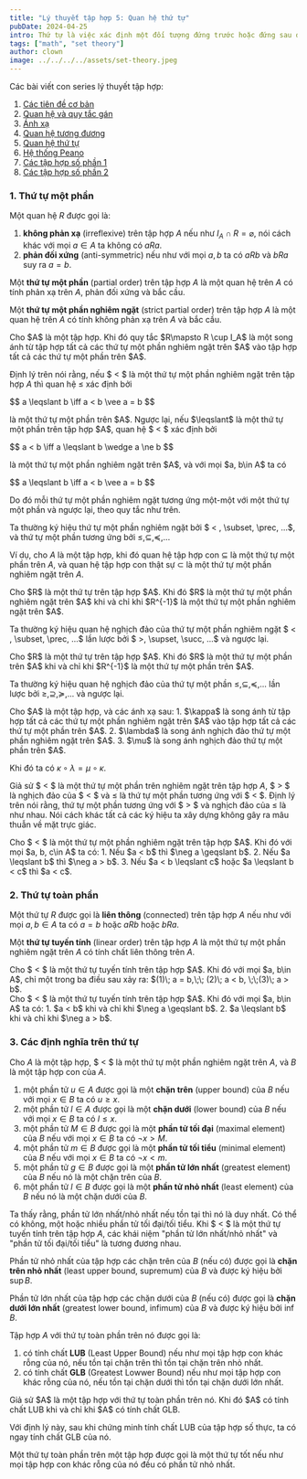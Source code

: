 ```yaml
---
title: "Lý thuyết tập hợp 5: Quan hệ thứ tự"
pubDate: 2024-04-25
intro: Thứ tự là việc xác định một đối tượng đứng trước hoặc đứng sau đối tượng nào trong một cấu trúc. Quan hệ thứ tự, đúng như tên gọi, là một mô hình cho thứ tự.
tags: ["math", "set theory"]
author: clown
image: ../../../../assets/set-theory.jpeg
---
```


Các bài viết con series lý thuyết tập hợp:
1. [Các tiên đề cơ bản](/blog/math/set-theory/set-theory-1)
2. [Quan hệ và quy tắc gán](/blog/math/set-theory/set-theory-2)
3. [Ánh xạ](/blog/math/set-theory/set-theory-3)
4. [Quan hệ tương đương](/blog/math/set-theory/set-theory-4)
5. [Quan hệ thứ tự](/blog/math/set-theory/set-theory-5)
6. [Hệ thống Peano](/blog/math/set-theory/set-theory-6)
7. [Các tập hợp số phần 1](/blog/math/set-theory/set-theory-7-part-1)
8. [Các tập hợp số phần 2](/blog/math/set-theory/set-theory-7-part-2)

### 1. Thứ tự một phần

Một quan hệ $R$ được gọi là:
1. **không phản xạ** (irreflexive) trên tập hợp $A$ nếu như $I_A\cap R = \varnothing$, nói cách khác với mọi $a\in A$ ta không có $aRa$.
2. **phản đối xứng** (anti-symmetric) nếu như với mọi $a, b$ ta có $aRb$ và $bRa$ suy ra $a = b$.

Một **thứ tự một phần** (partial order) trên tập hợp $A$ là một quan hệ trên $A$ có tính phản xạ trên $A$, phản đối xứng và bắc cầu.

Một **thứ tự một phần nghiêm ngặt** (strict partial order) trên tập hợp $A$ là một quan hệ trên $A$ có tính không phản xạ trên $A$ và bắc cầu.

<Theorem identifier="1">
  Cho $A$ là một tập hợp. Khi đó quy tắc $R\mapsto R \cup I_A$ là một song ánh từ tập hợp tất cả các thứ tự một phần nghiêm ngặt trên $A$ vào tập hợp tất cả các thứ tự một phần trên $A$.
</Theorem>

Định lý trên nói rằng, nếu $ < $ là một thứ tự một phần nghiêm ngặt trên tập hợp $A$ thì quan hệ $\leqslant$ xác định bởi
<p>
$$
a \leqslant b \iff a < b \vee a = b
$$
</p>
là một thứ tự một phần trên $A$. Ngược lại, nếu $\leqslant$ là một thứ tự một phần trên tập hợp $A$, quan hệ $ < $ xác định bởi
<p>
$$
a < b \iff a \leqslant b \wedge a \ne b
$$
</p>
là một thứ tự một phần nghiêm ngặt trên $A$, và với mọi $a, b\in A$ ta có
<p>
$$
a \leqslant b \iff a < b \vee a = b
$$
</p>

Do đó mỗi thứ tự một phần nghiêm ngặt tương ứng một-một với một thứ tự một phần và ngược lại, theo quy tắc như trên.

Ta thường ký hiệu thứ tự một phần nghiêm ngặt bởi $ < , \subset, \prec, ...$, và thứ tự một phần tương ứng bởi $\leqslant, \subseteq, \preccurlyeq, ...$

Ví dụ, cho $A$ là một tập hợp, khi đó quan hệ tập hợp con $\subseteq$ là một thứ tự một phần trên $A$, và quan hệ tập hợp con thật sự $\subset$ là một thứ tự một phần nghiêm ngặt trên $A$.

<Theorem identifier="2">
  Cho $R$ là một thứ tự trên tập hợp $A$. Khi đó $R$ là một thứ tự một phần nghiêm ngặt trên $A$ khi và chỉ khi $R^{-1}$ là một thứ tự một phần nghiêm ngặt trên $A$.
</Theorem>

Ta thường ký hiệu quan hệ nghịch đảo của thứ tự một phần nghiêm ngặt $ < , \subset, \prec, ...$ lần lược bởi $ >, \supset, \succ, ...$ và ngược lại.

<Theorem identifier="3">
  Cho $R$ là một thứ tự trên tập hợp $A$. Khi đó $R$ là một thứ tự một phần trên $A$ khi và chỉ khi $R^{-1}$ là một thứ tự một phần trên $A$.
</Theorem>

Ta thường ký hiệu quan hệ nghịch đảo của thứ tự một phần $\leqslant, \subseteq, \preccurlyeq, ...$ lần lược bởi $\geqslant, \supseteq, \succcurlyeq, ...$ và ngược lại.

<Theorem identifier="4">
  Cho $A$ là một tập hợp, và các ánh xạ sau:
  1. $\kappa$ là song ánh từ tập hợp tất cả các thứ tự một phần nghiêm ngặt trên $A$ vào tập hợp tất cả các thứ tự một phần trên $A$.
  2. $\lambda$ là song ánh nghịch đảo thứ tự một phần nghiêm ngặt trên $A$.
  3. $\mu$ là song ánh nghịch đảo thứ tự một phần trên $A$.

  Khi đó ta có $\kappa \circ \lambda = \mu \circ \kappa$.
</Theorem>

Giả sử $ < $ là một thứ tự một phần trên nghiêm ngặt trên tập hợp $A$, $ > $ là nghịch đảo của $ < $ và $\leqslant$ là thứ tự một phần tương ứng với $ < $.
Định lý trên nói rằng, thứ tự một phần tương ứng với $ > $ và nghịch đảo của $\leqslant$ là như nhau.
Nói cách khác tất cả các ký hiệu ta xây dựng không gây ra mâu thuẫn về mặt trực giác.

<Theorem identifier="5">
  Cho $ < $ là một thứ tự một phần nghiêm ngặt trên tập hợp $A$. Khi đó với mọi $a, b, c\in A$ ta có:
  1. Nếu $a < b$ thì $\neg a \geqslant b$.
  2. Nếu $a \leqslant b$ thì $\neg a > b$.
  3. Nếu $a < b \leqslant c$ hoặc $a \leqslant b < c$ thì $a < c$.
</Theorem>

### 2. Thứ tự toàn phần

Một thứ tự $R$ được gọi là **liên thông** (connected) trên tập hợp $A$ nếu như với mọi $a, b\in A$ ta có $a = b$ hoặc $aRb$ hoặc $bRa$.

Một **thứ tự tuyến tính** (linear order) trên tập hợp $A$ là một thứ tự một phần nghiêm ngặt trên $A$ có tính chất liên thông trên $A$.

<Theorem identifier="6" name="Trichotomy law">
  Cho $ < $ là một thứ tự tuyến tính trên tập hợp $A$. Khi đó với mọi $a, b\in A$, chỉ một trong ba điều sau xảy ra: $(1)\; a = b,\;\; (2)\; a < b, \;\;(3)\; a > b$.
</Theorem>

<br />

<Theorem identifier="5">
  Cho $ < $ là một thứ tự tuyến tính trên tập hợp $A$. Khi đó với mọi $a, b\in A$ ta có:
  1. $a < b$ khi và chỉ khi $\neg a \geqslant b$.
  2. $a \leqslant b$ khi và chỉ khi $\neg a > b$.
</Theorem>

### 3. Các định nghĩa trên thứ tự

Cho $A$ là một tập hợp, $ < $ là một thứ tự một phần nghiêm ngặt trên $A$, và $B$ là một tập hợp con của $A$.
1. một phần tử $u\in A$ được gọi là một **chặn trên** (upper bound) của $B$ nếu với mọi $x\in B$ ta có $u\geqslant x$.
2. một phần tử $l\in A$ được gọi là một **chặn dưới** (lower bound) của $B$ nếu với mọi $x\in B$ ta có $l\leqslant x$.
3. một phần tử $M\in B$ được gọi là một **phần tử tối đại** (maximal element) của $B$ nếu với mọi $x\in B$ ta có $\neg x > M$.
4. một phần tử $m\in B$ được gọi là một **phần tử tối tiểu** (minimal element) của $B$ nếu với mọi $x\in B$ ta có $\neg x < m$.
5. một phần tử $g\in B$ được gọi là một **phần tử lớn nhất** (greatest element) của $B$ nếu nó là một chặn trên của $B$.
6. một phần tử $l\in B$ được gọi là một **phần tử nhỏ nhất** (least element) của $B$ nếu nó là một chặn dưới của $B$.

Ta thấy rằng, phần tử lớn nhất/nhỏ nhất nếu tồn tại thì nó là duy nhất. Có thể có không, một hoặc nhiều phần tử tối đại/tối tiểu.
Khi $ < $ là một thứ tự tuyến tính trên tập hợp $A$, các khái niệm "phần tử lớn nhất/nhỏ nhất" và "phần tử tối đại/tối tiểu" là tương đương nhau.

Phần tử nhỏ nhất của tập hợp các chặn trên của $B$ (nếu có) được gọi là **chặn trên nhỏ nhất** (least upper bound, supremum) của $B$ và được ký hiệu bởi $\sup B$.

Phần tử lớn nhất của tập hợp các chặn dưới của $B$ (nếu có) được gọi là **chặn dưới lớn nhất** (greatest lower bound, infimum) của $B$ và được ký hiệu bởi $\inf B$.

Tập hợp $A$ với thứ tự toàn phần trên nó được gọi là:
1. có tính chất **LUB** (Least Upper Bound) nếu như mọi tập hợp con khác rỗng của nó, nếu tồn tại chặn trên thì tồn tại chặn trên nhỏ nhất.
2. có tính chất **GLB** (Greatest Lowwer Bound) nếu như mọi tập hợp con khác rỗng của nó, nếu tồn tại chặn dưới thì tồn tại chặn dưới lớn nhất.

<Theorem identifier="6">
  Giả sử $A$ là một tập hợp với thứ tự toàn phần trên nó. Khi đó $A$ có tính chất LUB khi và chỉ khi $A$ có tính chất GLB.
</Theorem>

Với định lý này, sau khi chứng minh tính chất LUB của tập hợp số thực, ta có ngay tính chất GLB của nó.

Một thứ tự toàn phần trên một tập hợp được gọi là một thứ tự tốt nếu như mọi tập hợp con khác rỗng của nó đều có phần tử nhỏ nhất.